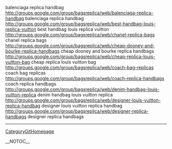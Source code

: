 balenciaga replica handbag http://groups.google.com/group/bagsreplica/web/balenciaga-replica-handbag balenciaga replica handbag
http://groups.google.com/group/bagsreplica/web/best-handbag-louis-replica-vuitton best handbag louis replica vuitton
http://groups.google.com/group/bagsreplica/web/chanel-replica-bags chanel replica bags
http://groups.google.com/group/bagsreplica/web/cheap-dooney-and-bourke-replica-handbags cheap dooney and bourke replica handbags
http://groups.google.com/group/bagsreplica/web/cheap-replica-louis-vuitton-bag cheap replica louis vuitton bag
http://groups.google.com/group/bagsreplica/web/coach-bag-replicas coach bag replicas
http://groups.google.com/group/bagsreplica/web/coach-replica-handbags coach replica handbags
http://groups.google.com/group/bagsreplica/web/denim-handbag-louis-vuitton-replica denim handbag louis vuitton replica
http://groups.google.com/group/bagsreplica/web/designer-louis-vuitton-replica-handbag designer louis vuitton replica handbag
http://groups.google.com/group/bagsreplica/web/designer-replica-handbags designer replica handbags
----
[[CategoryGitHomepage]]

__NOTOC__